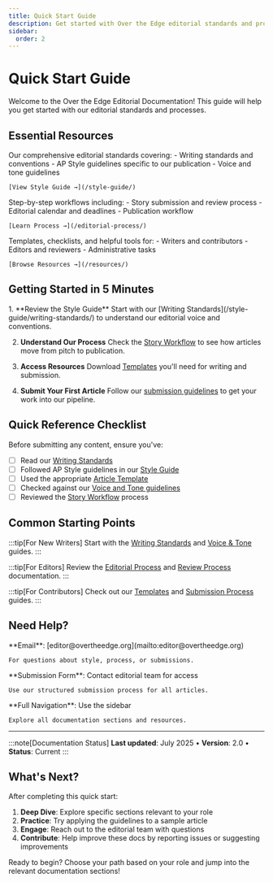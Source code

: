 ```yaml
---
title: Quick Start Guide
description: Get started with Over the Edge editorial standards and processes in 5 minutes
sidebar:
  order: 2
---
```



# Quick Start Guide

Welcome to the Over the Edge Editorial Documentation! This guide will help you get started with our editorial standards and processes.

## Essential Resources

<CardGrid>
  <Card title="📝 Style Guide" icon="pencil">
    Our comprehensive editorial standards covering:
    - Writing standards and conventions
    - AP Style guidelines specific to our publication
    - Voice and tone guidelines
    
    [View Style Guide →](/style-guide/)
  </Card>
  
  <Card title="🗓️ Editorial Process" icon="setting">
    Step-by-step workflows including:
    - Story submission and review process
    - Editorial calendar and deadlines
    - Publication workflow
    
    [Learn Process →](/editorial-process/)
  </Card>
  
  <Card title="📊 Resources & Tools" icon="open-book">
    Templates, checklists, and helpful tools for:
    - Writers and contributors
    - Editors and reviewers
    - Administrative tasks
    
    [Browse Resources →](/resources/)
  </Card>
</CardGrid>

## Getting Started in 5 Minutes

<Steps>
1. **Review the Style Guide** 
   Start with our [Writing Standards](/style-guide/writing-standards/) to understand our editorial voice and conventions.

2. **Understand Our Process** 
   Check the [Story Workflow](/editorial-process/story-workflow/) to see how articles move from pitch to publication.

3. **Access Resources** 
   Download [Templates](/resources/templates/) you'll need for writing and submission.

4. **Submit Your First Article** 
   Follow our [submission guidelines](/editorial-process/story-workflow/) to get your work into our pipeline.
</Steps>

## Quick Reference Checklist

Before submitting any content, ensure you've:

- [ ] Read our [Writing Standards](/style-guide/writing-standards/)
- [ ] Followed AP Style guidelines in our [Style Guide](/style-guide/ap-style/)
- [ ] Used the appropriate [Article Template](/resources/templates/)
- [ ] Checked against our [Voice and Tone guidelines](/style-guide/voice-and-tone/)
- [ ] Reviewed the [Story Workflow](/editorial-process/story-workflow/) process

## Common Starting Points

:::tip[For New Writers]
Start with the [Writing Standards](/style-guide/writing-standards/) and [Voice & Tone](/style-guide/voice-and-tone/) guides.
:::

:::tip[For Editors]
Review the [Editorial Process](/editorial-process/) and [Review Process](/editorial-process/review-process/) documentation.
:::

:::tip[For Contributors]
Check out our [Templates](/resources/templates/) and [Submission Process](/submission-process/) guides.
:::

## Need Help?

<CardGrid>
  <Card title="📧 Contact Editorial Team" icon="email">
    **Email**: [editor@overtheedge.org](mailto:editor@overtheedge.org)
    
    For questions about style, process, or submissions.
  </Card>
  
  <Card title="📋 Submit an Article" icon="document">
    **Submission Form**: Contact editorial team for access
    
    Use our structured submission process for all articles.
  </Card>
  
  <Card title="📖 Browse Documentation" icon="open-book">
    **Full Navigation**: Use the sidebar
    
    Explore all documentation sections and resources.
  </Card>
</CardGrid>

---

:::note[Documentation Status]
**Last updated**: July 2025 • **Version**: 2.0 • **Status**: Current
:::

## What's Next?

After completing this quick start:

1. **Deep Dive**: Explore specific sections relevant to your role
2. **Practice**: Try applying the guidelines to a sample article
3. **Engage**: Reach out to the editorial team with questions
4. **Contribute**: Help improve these docs by reporting issues or suggesting improvements

Ready to begin? Choose your path based on your role and jump into the relevant documentation sections!
